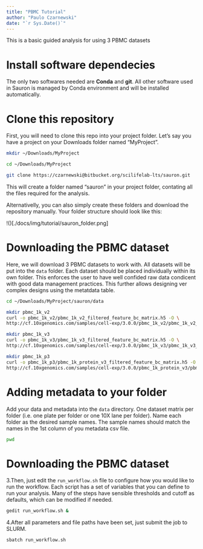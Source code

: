 ```yaml
---
title: "PBMC Tutorial"
author: "Paulo Czarnewski"
date: "`r Sys.Date()`"
---
```


This is a basic guided analysis for using 3 PBMC datasets

# Install software dependecies

The only two softwares needed are **Conda** and **git**.
All other software used in Sauron is managed by Conda environment and will be installed automatically.


# Clone this repository

First, you will need to clone this repo into your project folder. Let's say you have a project on your Downloads folder named "MyProject".


```bash
mkdir ~/Downloads/MyProject

cd ~/Downloads/MyProject

git clone https://czarnewski@bitbucket.org/scilifelab-lts/sauron.git
```

This will create a folder named "sauron" in your project folder, contating all the files required for the analysis.

Alternativelly, you can also simply create these folders and download the repository manually. Your folder structure should look like this:

!()[./docs/img/tutorial/sauron_folder.png]


# Downloading the PBMC dataset

Here, we will download 3 PBMC datasets to work with. All datasets will be put into the `data` folder. Each dataset should be placed individually within its own folder. This enforces the user to have well confided raw data condicent with good data management practices. This further allows designing ver complex designs using the metatdata table.

```bash
cd ~/Downloads/MyProject/sauron/data

mkdir pbmc_1k_v2
curl -o pbmc_1k_v2/pbmc_1k_v2_filtered_feature_bc_matrix.h5 -O \
http://cf.10xgenomics.com/samples/cell-exp/3.0.0/pbmc_1k_v2/pbmc_1k_v2_filtered_feature_bc_matrix.h5

mkdir pbmc_1k_v3
curl -o pbmc_1k_v3/pbmc_1k_v3_filtered_feature_bc_matrix.h5 -O \
http://cf.10xgenomics.com/samples/cell-exp/3.0.0/pbmc_1k_v3/pbmc_1k_v3_filtered_feature_bc_matrix.h5

mkdir pbmc_1k_p3
curl -o pbmc_1k_p3/pbmc_1k_protein_v3_filtered_feature_bc_matrix.h5 -O \
http://cf.10xgenomics.com/samples/cell-exp/3.0.0/pbmc_1k_protein_v3/pbmc_1k_protein_v3_filtered_feature_bc_matrix.h5
```


# Adding metadata to your folder

Add your data and metadata into the `data` directory. One dataset matrix per folder (i.e. one plate per folder or one 10X lane per folder). Name each folder as the desired sample names. The sample names should match the names in the 1st column of you metadata csv file.

```bash
pwd
```


# Downloading the PBMC dataset

3.Then, just edit the `run_workflow.sh` file to configure how you would like to run the workflow. Each script has a set of variables that you can define to run your analysis. Many of the steps have sensible thresholds and cutoff as defaults, which can be modified if needed.

```bash
gedit run_workflow.sh &
```

4.After all parameters and file paths have been set, just submit the job to SLURM.
```bash
sbatch run_workflow.sh
```

